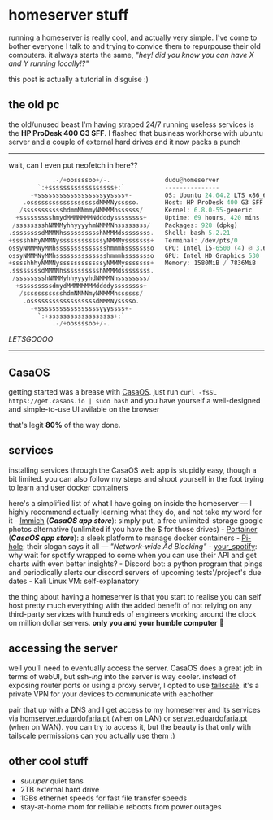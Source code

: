 # homeserver stuff

running a homeserver is really cool, and actually very simple. I've come to bother everyone I talk to and trying to convice them to repurpouse their old computers. it always starts the same, _"hey! did you know you can have X and Y running locally!?"_

this post is actually a tutorial in disguise :)

## the old pc

the old/unused beast I'm having straped 24/7 running useless services is the **HP ProDesk 400 G3 SFF**. I flashed that business workhorse with ubuntu server and a couple of external hard drives and it now packs a punch

-----

wait, can I even put neofetch in here??

```rust
            .-/+oossssoo+/-.               dudu@homeserver
        `:+ssssssssssssssssss+:`           ---------------
      -+ssssssssssssssssssyyssss+-         OS: Ubuntu 24.04.2 LTS x86_64
    .ossssssssssssssssssdMMMNysssso.       Host: HP ProDesk 400 G3 SFF
   /ssssssssssshdmmNNmmyNMMMMhssssss/      Kernel: 6.8.0-55-generic
  +ssssssssshmydMMMMMMMNddddyssssssss+     Uptime: 69 hours, 420 mins
 /sssssssshNMMMyhhyyyyhmNMMMNhssssssss/    Packages: 928 (dpkg)
.ssssssssdMMMNhsssssssssshNMMMdssssssss.   Shell: bash 5.2.21
+sssshhhyNMMNyssssssssssssyNMMMysssssss+   Terminal: /dev/pts/0
ossyNMMMNyMMhsssssssssssssshmmmhssssssso   CPU: Intel i5-6500 (4) @ 3.600GHz
ossyNMMMNyMMhsssssssssssssshmmmhssssssso   GPU: Intel HD Graphics 530
+sssshhhyNMMNyssssssssssssyNMMMysssssss+   Memory: 1580MiB / 7836MiB
.ssssssssdMMMNhsssssssssshNMMMdssssssss.
 /sssssssshNMMMyhhyyyyhdNMMMNhssssssss/
  +sssssssssdmydMMMMMMMMddddyssssssss+
   /ssssssssssshdmNNNNmyNMMMMhssssss/
    .ossssssssssssssssssdMMMNysssso.
      -+sssssssssssssssssyyyssss+-
        `:+ssssssssssssssssss+:`
            .-/+oossssoo+/-.

```
_LETSGOOOO_

-----


## CasaOS

getting started was a brease with [CasaOS](https://casaos.io/). just run `curl -fsSL https://get.casaos.io | sudo bash` and you have yourself a well-designed and simple-to-use UI avilable on the browser

that's legit **80%** of the way done.

## services

installing services through the CasaOS web app is stupidly easy, though a bit limited. you can also follow my steps and shoot yourself in the foot trying to learn and user docker containers

here's a simplified list of what I have going on inside the homeserver — I highly recommend actually learning what they do, and not take my word for it
    - [Immich](https://github.com/immich-app/immich) (_**CasaOS app store**_): simply put, a free unlimited-storage google photos alternative (unlimited if you have the $ for those drives)
    - [Portainer](https://www.portainer.io/) (_**CasaOS app store**_): a sleek platform to manage docker containers
    - [Pi-hole](https://pi-hole.net/): their slogan says it all — _"Network-wide Ad Blocking"_
    - [your_spotify](https://github.com/Yooooomi/your_spotify): why wait for spotify wrapped to come when you can use their API and get charts with even better insights?
    - Discord bot: a python program that pings and periodically alerts our discord servers of upcoming tests'/project's due dates
    - Kali Linux VM: self-explanatory


the thing about having a homeserver is that you start to realise you can self host pretty much everything with the added benefit of not relying on any third-party services with hundreds of engineers working around the clock on million dollar servers. **only you and your humble computer** 🤔

## accessing the server

well you'll need to eventually access the server. CasaOS does a great job in terms of webUI, but ssh-_ing_ into the server is way cooler. instead of exposing router ports or using a proxy server, I opted to use [tailscale](https://tailscale.com). it's a private VPN for your devices to communicate with eachother

pair that up with a DNS and I get access to my homeserver and its services via [homserver.eduardofaria.pt](homserver.eduardofaria.pt) (when on LAN) or [server.eduardofaria.pt](server.eduardofaria.pt) (when on WAN). you can try to access it, but the beauty is that only with tailscale permissions can you actually use them :)

## other cool stuff

- _suuuper_ quiet fans
- 2TB external hard drive
- 1GBs ethernet speeds for fast file transfer speeds 
- stay-at-home mom for relliable reboots from power outages 


